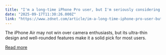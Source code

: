 ```yaml
---
title: "I'm a long-time iPhone Pro user, but I'm seriously considering the Air for these reasons"
date: "2025-09-17T11:30:26.000Z"
link: "https://www.zdnet.com/article/im-a-long-time-iphone-pro-user-but-im-seriously-considering-the-air-for-these-reasons/"
---
```


The iPhone Air may not win over camera enthusiasts, but its ultra-thin design and well-rounded features make it a solid pick for most users.

[Read more](https://www.zdnet.com/article/im-a-long-time-iphone-pro-user-but-im-seriously-considering-the-air-for-these-reasons/)
